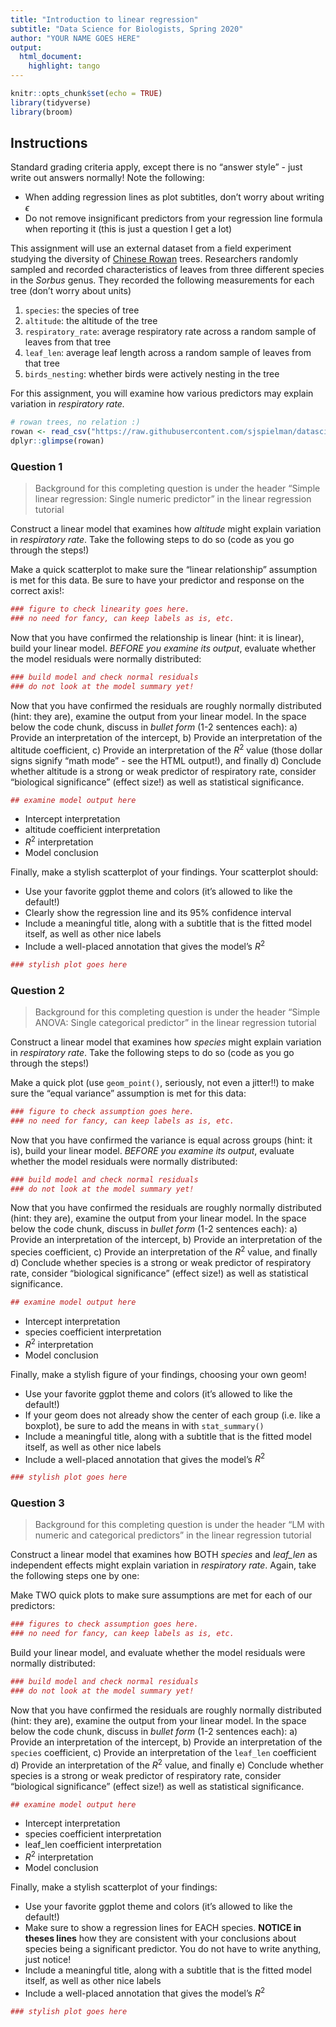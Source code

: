 ```yaml
---
title: "Introduction to linear regression"
subtitle: "Data Science for Biologists, Spring 2020"
author: "YOUR NAME GOES HERE"
output: 
  html_document:
    highlight: tango
---
```



```r
knitr::opts_chunk$set(echo = TRUE)
library(tidyverse)
library(broom) 
```

## Instructions

Standard grading criteria apply, except there is no "answer style" - just write out answers normally! Note the following:

+ When adding regression lines as plot subtitles, don't worry about writing $\epsilon$
+ Do not remove insignificant predictors from your regression line formula when reporting it (this is just a question I get a lot)

This assignment will use an external dataset from a field experiment studying the diversity of [Chinese Rowan](https://en.wikipedia.org/wiki/Rowan) trees. Researchers randomly sampled and recorded characteristics of leaves from three different species in the *Sorbus* genus. They recorded the following measurements for each tree (don't worry about units)

1. `species`: the species of tree
2. `altitude`: the altitude of the tree
3. `respiratory_rate`: average respiratory rate across a random sample of leaves from that tree
4. `leaf_len`: average leaf length across a random sample of leaves from that tree
5. `birds_nesting`: whether birds were actively nesting in the tree

For this assignment, you will examine how various predictors may explain variation in *respiratory rate.*

```r
# rowan trees, no relation :)
rowan <- read_csv("https://raw.githubusercontent.com/sjspielman/datascience_for_biologists/master/data/rowan_trees.csv")
dplyr::glimpse(rowan)
```

### Question 1


> Background for this completing question is under the header "Simple linear regression: Single numeric predictor" in the linear regression tutorial


Construct a linear model that examines how *altitude* might explain variation in *respiratory rate*. Take the following steps to do so (code as you go through the steps!)

Make a quick scatterplot to make sure the "linear relationship" assumption is met for this data. Be sure to have your predictor and response on the correct axis!:

```r
### figure to check linearity goes here.
### no need for fancy, can keep labels as is, etc.
```


Now that you have confirmed the relationship is linear (hint: it is linear), build your linear model. *BEFORE you examine its output*, evaluate whether the model residuals were normally distributed:

```r
### build model and check normal residuals
### do not look at the model summary yet!
```


Now that you have confirmed the residuals are roughly normally distributed (hint: they are), examine the output from your linear model. In the space below the code chunk, discuss in *bullet form* (1-2 sentences each): a) Provide an interpretation of the intercept, b) Provide an interpretation of the altitude coefficient, c) Provide an interpretation of the $R^2$ value (those dollar signs signify "math mode" - see the HTML output!), and finally d) Conclude whether altitude is a strong or weak predictor of respiratory rate, consider "biological significance" (effect size!) as well as statistical significance.

```r
## examine model output here
```

+ Intercept interpretation
+ altitude coefficient interpretation
+ $R^2$ interpretation
+ Model conclusion

Finally, make a stylish scatterplot of your findings. Your scatterplot should:

+ Use your favorite ggplot theme and colors (it's allowed to like the default!)
+ Clearly show the regression line and its 95% confidence interval
+ Include a meaningful title, along with a subtitle that is the fitted model itself, as well as other nice labels
+ Include a well-placed annotation that gives the model's $R^2$

```r
### stylish plot goes here
```



### Question 2

> Background for this completing question is under the header "Simple ANOVA: Single categorical predictor" in the linear regression tutorial

Construct a linear model that examines how *species* might explain variation in *respiratory rate*. Take the following steps to do so (code as you go through the steps!)

Make a quick plot (use `geom_point()`, seriously, not even a jitter!!) to make sure the "equal variance" assumption is met for this data:

```r
### figure to check assumption goes here.
### no need for fancy, can keep labels as is, etc.
```


Now that you have confirmed the variance is equal across groups (hint: it is), build your linear model. *BEFORE you examine its output*, evaluate whether the model residuals were normally distributed:

```r
### build model and check normal residuals
### do not look at the model summary yet!
```

Now that you have confirmed the residuals are roughly normally distributed (hint: they are), examine the output from your linear model. In the space below the code chunk, discuss in *bullet form* (1-2 sentences each): a) Provide an interpretation of the intercept, b) Provide an interpretation of the species coefficient, c) Provide an interpretation of the $R^2$ value, and finally d) Conclude whether species is a strong or weak predictor of respiratory rate, consider "biological significance" (effect size!) as well as statistical significance.

```r
## examine model output here
```

+ Intercept interpretation
+ species coefficient interpretation
+ $R^2$ interpretation
+ Model conclusion

Finally, make a stylish figure of your findings, choosing your own geom!

+ Use your favorite ggplot theme and colors (it's allowed to like the default!)
+ If your geom does not already show the center of each group (i.e. like a boxplot), be sure to add the means in with `stat_summary()`
+ Include a meaningful title, along with a subtitle that is the fitted model itself, as well as other nice labels
+ Include a well-placed annotation that gives the model's $R^2$

```r
### stylish plot goes here
```





### Question 3


> Background for this completing question is under the header "LM with numeric and categorical predictors" in the linear regression tutorial


Construct a linear model that examines how BOTH *species* and *leaf_len* as independent effects might explain variation in *respiratory rate*. Again, take the following steps one by one:

Make TWO quick plots to make sure assumptions are met for each of our predictors:

```r
### figures to check assumption goes here.
### no need for fancy, can keep labels as is, etc.
```


Build your linear model, and evaluate whether the model residuals were normally distributed:

```r
### build model and check normal residuals
### do not look at the model summary yet!
```

Now that you have confirmed the residuals are roughly normally distributed (hint: they are), examine the output from your linear model. In the space below the code chunk, discuss in *bullet form* (1-2 sentences each): a) Provide an interpretation of the intercept, b) Provide an interpretation of the `species` coefficient, c) Provide an interpretation of the `leaf_len` coefficient d) Provide an interpretation of the $R^2$ value, and finally e) Conclude whether species is a strong or weak predictor of respiratory rate, consider "biological significance" (effect size!) as well as statistical significance.

```r
## examine model output here
```

+ Intercept interpretation
+ species coefficient interpretation
+ leaf_len coefficient interpretation
+ $R^2$ interpretation
+ Model conclusion

Finally, make a stylish scatterplot of your findings:

+ Use your favorite ggplot theme and colors (it's allowed to like the default!)
+ Make sure to show a regression lines for EACH species. **NOTICE in theses lines** how they are consistent with your conclusions about species being a significant predictor. You do not have to write anything, just notice!
+ Include a meaningful title, along with a subtitle that is the fitted model itself, as well as other nice labels
+ Include a well-placed annotation that gives the model's $R^2$

```r
### stylish plot goes here
```

